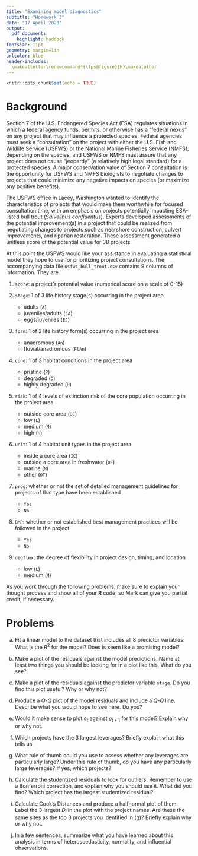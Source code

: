 ```yaml
---
title: "Examining model diagnostics"
subtitle: "Homework 3"
date: "17 April 2020"
output:
  pdf_document:
    highlight: haddock
fontsize: 11pt
geometry: margin=1in
urlcolor: blue
header-includes:
  \makeatletter\renewcommand*{\fps@figure}{H}\makeatother
---
```


```r
knitr::opts_chunk$set(echo = TRUE)
```

# Background

Section 7 of the U.S. Endangered Species Act (ESA) regulates situations in which a federal agency funds, permits, or otherwise has a "federal nexus" on any project that may influence a protected species. Federal agencies must seek a "consultation" on the project with either the U.S. Fish and Wildlife Service (USFWS) or the National Marine Fisheries Service (NMFS), depending on the species, and USFWS or NMFS must assure that any project does not cause "jeopardy" (a relatively high legal standard) for a protected species. A major conservation value of Section 7 consultation is the opportunity for USFWS and NMFS biologists to negotiate changes to projects that could minimize any negative impacts on species (or maximize any positive benefits).

The USFWS office in Lacey, Washington wanted to identify the characteristics of projects that would make them worthwhile for focused consultation time, with an emphasis on projects potentially impacting ESA-listed bull trout (*Salvelinus confluentus*). Experts developed assessments of the potential improvement(s) in a project that could be realized from negotiating changes to projects such as nearshore construction, culvert improvements, and riparian restoration. These assessment generated a unitless score of the potential value for 38 projects.

At this point the USFWS would like your assistance in evaluating a statistical model they hope to use for prioritizing project consultations. The accompanying data file `usfws_bull_trout.csv` contains 9 columns of information. They are

1. `score`: a project's potential value (numerical score on a scale of 0-15)

2. `stage`: 1 of 3 life history stage(s) occurring in the project area

    * adults (`A`)
    * juveniles/adults (`JA`)
    * eggs/juveniles (`EJ`)

3. `form`: 1 of 2 life history form(s) occurring in the project area

    * anadromous (`An`)
    * fluvial/anadromous (`FlAn`)

4. `cond`: 1 of 3 habitat conditions in the project area

    * pristine (`P`)
    * degraded (`D`)
    * highly degraded (`H`)

5. `risk`: 1 of 4 levels of extinction risk of the core population occurring in the project area

    * outside core area (`OC`)
    * low (`L`)
    * medium (`M`)
    * high (`H`)

6. `unit`: 1 of 4 habitat unit types in the project area

    * inside a core area (`IC`)
    * outside a core area in freshwater (`OF`)
    * marine (`M`)
    * other (`OT`)

7. `prog`: whether or not the set of detailed management guidelines for projects of that type have been established

    * `Yes`
    * `No`

8. `BMP`: whether or not established best management practices will be followed in the project

    * `Yes`
    * `No`

9. `degflex`: the degree of flexibility in project design, timing, and location

    * low (`L`)
    * medium (`M`)

As you work through the following problems, make sure to explain your thought process and show all of your **R** code, so Mark can give you partial credit, if necessary.

# Problems

a) Fit a linear model to the dataset that includes all 8 predictor variables. What is the $R^2$ for the model? Does is seem like a promising model?

b) Make a plot of the residuals against the model predictions. Name at least two things you should be looking for in a plot like this. What do you see?

c) Make a plot of the residuals against the predictor variable `stage`. Do you find this plot useful? Why or why not?

d) Produce a $Q$-$Q$ plot of the model residuals and include a $Q$-$Q$ line. Describe what you would hope to see here. Do you?

e) Would it make sense to plot $e_t$ against $e_{t+1}$ for this model? Explain why or why not.

f) Which projects have the 3 largest leverages? Briefly explain what this tells us.

g) What rule of thumb could you use to assess whether any leverages are particularly large? Under this rule of thumb, do you have any particularly large leverages? If yes, which projects?

h) Calculate the studentized residuals to look for outliers. Remember to use a Bonferroni correction, and explain why you should use it. What did you find? Which project has the largest studentized residual?

i) Calculate Cook's Distances and produce a halfnormal plot of them. Label the 3 largest $D_i$ in the plot with the project names. Are these the same sites as the top 3 projects you identified in (g)? Briefly explain why or why not.

j) In a few sentences, summarize what you have learned about this analysis in terms of heteroscedasticity, normality, and influential observations.


